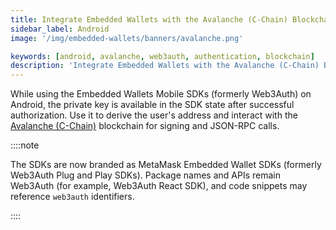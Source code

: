 ```yaml
---
title: Integrate Embedded Wallets with the Avalanche (C-Chain) Blockchain in Android
sidebar_label: Android
image: '/img/embedded-wallets/banners/avalanche.png'

keywords: [android, avalanche, web3auth, authentication, blockchain]
description: 'Integrate Embedded Wallets with the Avalanche (C-Chain) Blockchain in Android | Embedded Wallets'
---
```



<SEO
  title="Integrate Embedded Wallets with the Avalanche (C-Chain) Blockchain in Android"
  description="Integrate Embedded Wallets with the Avalanche (C-Chain) Blockchain in Android | Embedded Wallets"
  image="https://docs.metamask.io/img/embedded-wallets/banners/avalanche.png"
  slug="/embedded-wallets/connect-blockchain/evm/avalanche/android"
/>

While using the Embedded Wallets Mobile SDKs (formerly Web3Auth) on Android, the private key is available in the SDK state after successful authorization. Use it to derive the user's address and interact with the [Avalanche (C-Chain)](https://www.avax.network/) blockchain for signing and JSON-RPC calls.

::::note

The SDKs are now branded as MetaMask Embedded Wallet SDKs (formerly Web3Auth Plug and Play SDKs). Package names and APIs remain Web3Auth (for example, Web3Auth React SDK), and code snippets may reference `web3auth` identifiers.

::::

<EVMInteraction />
